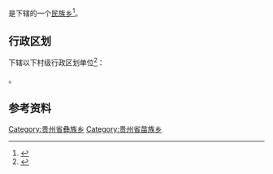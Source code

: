 {{中国乡级行政区|52/05/22/213/000}}

'''{{PAGENAMEBASE}}'''是{{PRC admin/fullname|52/05/22/213/000|3}}下辖的一个[[民族乡|民族乡]]<ref>{{PRC admin/ref sgc|{{PRC admin/parent|52/05/22/213/000}}}}</ref>。

== 行政区划 ==
{{PAGENAMEBASE}}下辖以下村级行政区划单位<ref>{{PRC admin/ref sgc|52/05/22/213/000}}</ref>：

{{PRC admin/children|52/05/22/213/000}}。

== 参考资料 ==
{{reflist}}

{{贵州行政区划小作品}}
{{PRC admin/navcat|52/05/22/213/000}}
[[Category:贵州省彝族乡|Category:贵州省彝族乡]]
[[Category:贵州省苗族乡|Category:贵州省苗族乡]]